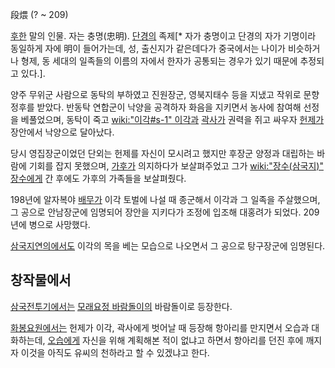 段煨
(? ~ 209)

[[후한]] 말의 인물. 자는 충명(忠明). [[단경]]의 족제[* 자가 충명이고 단경의 자가 기명이라 동일하게 자에 明이 들어가는데, 성, 출신지가 같은데다가 중국에서는 나이가 비슷하거나 형제, 동 세대의 일족들의 이름의 자에서 한자가 공통되는 경우가 있기 때문에 추정되고 있다.].

양주 무위군 사람으로 동탁의 부하였고 진원장군, 영북지태수 등을 지냈고 작위로 문향정후를 받았다. 반동탁 연합군이 낙양을 공격하자 화음을 지키면서 농사에 참여해 선정을 베풀었으며, 동탁이 죽고 [[wiki:"이각#s-1" 이각]]과 [[곽사]]가 권력을 쥐고 싸우자 [[헌제]]가 장안에서 낙양으로 달아났다.

당시 영집장군이었던 단외는 헌제를 자신이 모시려고 했지만 후장군 양정과 대립하는 바람에 기회를 잡지 못했으며, [[가후]]가 의지하다가 보살펴주었고 그가 [[wiki:"장수(삼국지)" 장수]]에게 간 후에도 가후의 가족들을 보살펴줬다.

198년에 알자복야 [[배무]]가 이각 토벌에 나설 때 종군해서 이각과 그 일족을 주살했으며, 그 공으로 안남장군에 임명되어 장안을 지키다가 조정에 입조해 대홍려가 되었다. 209년에 병으로 사망했다.

[[삼국지연의]]에서도 이각의 목을 베는 모습으로 나오면서 그 공으로 탕구장군에 임명된다.

== 창작물에서 ==
[[삼국전투기]]에서는 [[모래요정 바람돌이]]의 바람돌이로 등장한다.

[[화봉요원]]에서는 헌제가 이각, 곽사에게 벗어날 때 등장해 항아리를 만지면서 오습과 대화하는데, [[오습]]에게 자신을 위해 계획해본 적이 없냐고 하면서 항아리를 던진 후에 깨지자 이것을 아직도 유씨의 천하라고 할 수 있겠냐고 한다.
